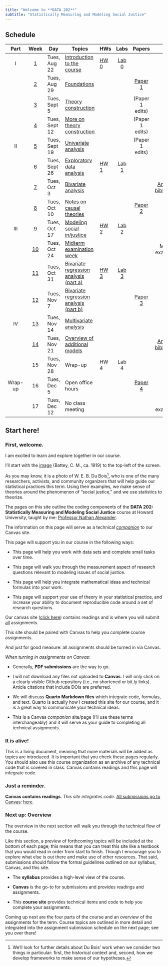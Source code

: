 ```yaml
---
title: "Welcome to **DATA 202**"
subtitle: "Statistically Measuring and Modeling Social Justice"
---
```


## Schedule

::: column-screen-inset-right
|  Part   |       Week        | Day           | Topics                                                       | HWs                      |          Labs           |            Papers             |                      Other                      |     |
|:------:|:------:|--------|---------|--------|:------:|:------:|:------:|:------:|
|    I    |  [1](week1.html)  | Tues, Aug 22  | [Introduction to the course](index.html)                     | [HW 0](assignments.html) | [Lab 0](computing.html) |                               |                                                 |     |
|         |  [2](week2.html)  | Tues, Aug 29  | [Foundations](week2-slides.html)                             |                          |                         |     [Paper 1](week1.html)     |                                                 |     |
|         |  [3](week3.html)  | Tues, Sept 5  | [Theory construction](week3-slides.html)                     |                          |                         |        (Paper 1 edits)        |                                                 |     |
|         |  [4](week4.html)  | Tues, Sept 12 | [More on theory construction](week4-slides.html)             |                          |                         |        (Paper 1 edits)        |                                                 |     |
|   II    |  [5](week5.html)  | Tues, Sept 19 | [Univariate analysis](week5-slides.html)                     |                          |                         |        (Paper 1 edits)        |                                                 |     |
|         |  [6](week6.html)  | Tues, Sept 26 | [Exploratory data analysis](week6-slides.html)               | [HW 1](hw/hw1.html)      | [Lab 1](labs/lab1.html) |                               |                                                 |     |
|         |  [7](week7.html)  | Tues, Oct 3   | [Bivariate analysis](week7-slides.html)                      |                          |                         |                               | [Annotated bibliography](papers/annotated.html) |     |
|         |  [8](week8.html)  | Tues, Oct 10  | [Notes on causal theories](week8-slides.html)                |                          |                         | [Paper 2](papers/paper2.html) |                                                 |     |
|   III   |  [9](week9.html)  | Tues, Oct 17  | [Modeling social in/justice](week9-slides.html)              | [HW 2](hw/hw2.html)      | [Lab 2](labs/lab2.html) |                               |                                                 |     |
|         | [10](week10.html) | Tues, Oct 24  | [Midterm examination week](week10-slides.html)               |                          |                         |                               |               Midterm examination               |     |
|         | [11](week11.html) | Tues, Oct 31  | [Bivariate regression analysis (part a)](week11-slides.html) | [HW 3](hw/hw3.html)      | [Lab 3](labs/lab3.html) |                               |                                                 |     |
|         | [12](week12.html) | Tues, Nov 7   | [Bivariate regression analysis (part b)](week12-slides.html) |                          |                         | [Paper 3](papers/paper3.html) |                                                 |     |
|   IV    | [13](week13.html) | Tues, Nov 14  | [Multivariate analysis](week13-slides.html)                  |                          |                         |                               |                                                 |     |
|         |        [14](week14.html)         | Tues, Nov 21  | [Overview of additional models](week14-slides.html)                                |                          |                         |                               | [Annotated bibliography](papers/annotated.html) |     |
|         |        15         | Tues, Nov 28  | Wrap-up                                                      | HW 4                     |          Lab 4          |                               |                                                 |     |
| Wrap-up |        16         | Tues, Dec 5   | Open office hours                                            |                          |                         |            [Paper 4](papers/paper4.html)            |                                                 |     |
|         |        17         | Tues, Dec 12  | No class meeting                                             |                          |                         |                               |                Final examination                |     |
:::

## Start here!

### First, welcome.

I am excited to learn and explore together in our course.

I'll start with the [image](https://www.loc.gov/item/2003681451/) (Battey, C. M., ca. 1919) to the top-left of the screen.

As you may know, it is a photo of W. E. B. Du Bois[^1], who is one of the many researchers, activists, and community organizers that will help guide our statistical practices this term. Using their examples, we make sense of theories around the phenomenon of "social justice," and we use statistics to theorize.

[^1]: We'll look for further details about Du Bois' work when we consider two things in particular: first, the historical context and, second, how we develop frameworks to make sense of our hypotheses.

The pages on this site outline the coding components of the **DATA 202: Statistically Measuring and Modeling Social Justice** course at Howard University, taught by me: [Professor Nathan Alexander](https://professornaite.github.io).

The information on this page will serve as a technical <u>*companion*</u> to our Canvas site.

This page will support you in our course in the following ways:

-   This page will help you work with data sets and complete small tasks over time.

-   This page will walk you through the measurement aspect of research questions relevant to modeling issues of social justice.

-   This page will help you integrate mathematical ideas and technical formulas into your work.

-   This page will support your use of theory in your statistical practice, and increase your ability to document reproducible code around a set of research questions.

Our canvas site ([click here](https://canvas.howard.edu/courses/40683)) contains readings and is where you will submit <u>all</u> assignments.

This site should be paired with Canvas to help you complete course assignments.

And just for good measure: all assignments should be turned in via Canvas.

*When turning in assignments on Canvas*:

-   Generally, **PDF submissions** are the way to go.

-   I will not download any files not uploaded to **Canvas**. I will only click on a clearly visible Github repository (i.e., no shortened or bit.ly links). Article citations that include DOIs are preferred.

-   We will discuss **Quarto Markdown files** which integrate code, formulas, and text. Quarto is actually how I created this site for our course, and it is a great way to communicate your technical ideas.

-   This is a Canvas *companion* site/page (I'll use these terms interchangeably) and it will serve as your guide to completing all technical assignments.

### <u> It is alive</u>!

This is a living document, meaning that more materials will be added as topics are introduced. It is important that you check these pages regularly. You should also use this course organization as an archive of any technical code that is covered in class. Canvas contains readings and this page will integrate code.

### Just a reminder.

**Canvas contains readings**. *This site integrates code*. <u>All submissions go to Canvas</u>: [here](https://canvas.howard.edu/courses/40683).

### Next up: Overview

The overview in the next section will walk you through the technical flow of the course.

Like this section, a preview of forthcoming topics will be included at the bottom of each page; this means that you can treat this site like a textbook that you would read in order from start to finish. Though I encourage you to explore what else is out there and make use of other resources. That said, submissions should follow the formal guidelines outlined on our syllabus, Canvas, and this site.

-   The **syllabus** provides a high-level view of the course.

-   **Canvas** is the go-to for submissions and provides readings and assignments.

-   This **course site** provides technical items and code to help you complete your assignments.

Coming up next are the four parts of the course and an overview of the assignments for the term. Course topics are outlined in more detail and integrated into the assignment submission schedule on the next page; see you over there!
